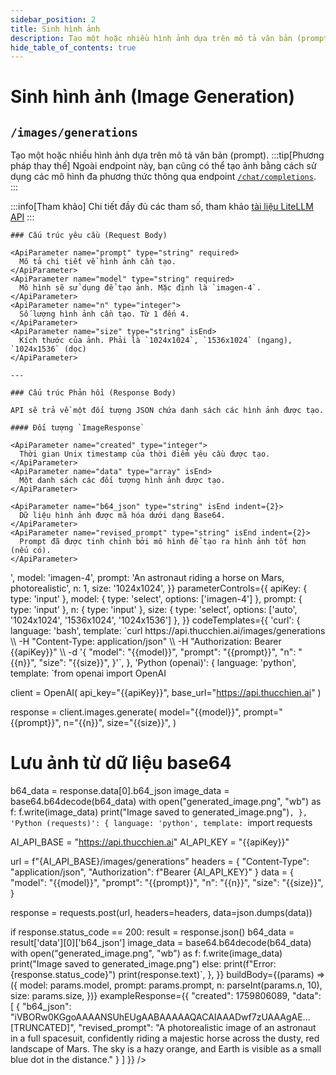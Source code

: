 ```yaml
---
sidebar_position: 2
title: Sinh hình ảnh
description: Tạo một hoặc nhiều hình ảnh dựa trên mô tả văn bản (prompt).
hide_table_of_contents: true
---
```



# Sinh hình ảnh (Image Generation)

## <Badge method="POST" /> `/images/generations`

Tạo một hoặc nhiều hình ảnh dựa trên mô tả văn bản (prompt).
<ApiReferenceLayout>
  <LeftColumn>
  :::tip[Phương pháp thay thế]
  Ngoài endpoint này, bạn cũng có thể tạo ảnh bằng cách sử dụng các mô hình đa phương thức thông qua endpoint [`/chat/completions`](/docs/api-reference/image-generation-with-completions).
  :::

  :::info[Tham khảo]
  Chi tiết đầy đủ các tham số, tham khảo [tài liệu LiteLLM API](https://docs.litellm.ai/docs/image_generation)
  :::

    ### Cấu trúc yêu cầu (Request Body)

    <ApiParameter name="prompt" type="string" required>
      Mô tả chi tiết về hình ảnh cần tạo.
    </ApiParameter>
    <ApiParameter name="model" type="string" required>
      Mô hình sẽ sử dụng để tạo ảnh. Mặc định là `imagen-4`.
    </ApiParameter>
    <ApiParameter name="n" type="integer">
      Số lượng hình ảnh cần tạo. Từ 1 đến 4.
    </ApiParameter>
    <ApiParameter name="size" type="string" isEnd>
      Kích thước của ảnh. Phải là `1024x1024`, `1536x1024` (ngang), `1024x1536` (dọc)
    </ApiParameter>

    ---

    ### Cấu trúc Phản hồi (Response Body)

    API sẽ trả về một đối tượng JSON chứa danh sách các hình ảnh được tạo.

    #### Đối tượng `ImageResponse`

    <ApiParameter name="created" type="integer">
      Thời gian Unix timestamp của thời điểm yêu cầu được tạo.
    </ApiParameter>
    <ApiParameter name="data" type="array" isEnd>
      Một danh sách các đối tượng hình ảnh được tạo.
    </ApiParameter>

    <ApiParameter name="b64_json" type="string" isEnd indent={2}>
      Dữ liệu hình ảnh được mã hóa dưới dạng Base64.
    </ApiParameter>
    <ApiParameter name="revised_prompt" type="string" isEnd indent={2}>
      Prompt đã được tinh chỉnh bởi mô hình để tạo ra hình ảnh tốt hơn (nếu có).
    </ApiParameter>

  </LeftColumn>
  <RightColumn>
    <InteractiveApiRequest
      apiUrl="https://api.thucchien.ai/images/generations"
      initialParameters={{
        apiKey: '<your_api_key>',
        model: 'imagen-4',
        prompt: 'An astronaut riding a horse on Mars, photorealistic',
        n: 1,
        size: '1024x1024',
      }}
      parameterControls={{
        apiKey: { type: 'input' },
        model: { type: 'select', options: ['imagen-4'] },
        prompt: { type: 'input' },
        n: { type: 'input' },
        size: { type: 'select', options: ['auto', '1024x1024', '1536x1024', '1024x1536'] },
      }}
      codeTemplates={{
        'curl': {
          language: 'bash',
          template: `curl https://api.thucchien.ai/images/generations \\
  -H "Content-Type: application/json" \\
  -H "Authorization: Bearer {{apiKey}}" \\
  -d '{
    "model": "{{model}}",
    "prompt": "{{prompt}}",
    "n": "{{n}}",
    "size": "{{size}}",
  }'`,
        },
        'Python (openai)': {
          language: 'python',
          template: `from openai import OpenAI

client = OpenAI(
    api_key="{{apiKey}}",
    base_url="https://api.thucchien.ai"
)

response = client.images.generate(
    model="{{model}}",
    prompt="{{prompt}}",
    n="{{n}}",
    size="{{size}}",
)

# Lưu ảnh từ dữ liệu base64
b64_data = response.data[0].b64_json
image_data = base64.b64decode(b64_data)
with open("generated_image.png", "wb") as f:
    f.write(image_data)
print("Image saved to generated_image.png")`,
        },
        'Python (requests)': {
          language: 'python',
          template: `import requests

AI_API_BASE = "https://api.thucchien.ai"
AI_API_KEY = "{{apiKey}}"

url = f"{AI_API_BASE}/images/generations"
headers = {
    "Content-Type": "application/json",
    "Authorization": f"Bearer {AI_API_KEY}"
}
data = {
    "model": "{{model}}",
    "prompt": "{{prompt}}",
    "n": "{{n}}",
    "size": "{{size}}",
}

response = requests.post(url, headers=headers, data=json.dumps(data))

if response.status_code == 200:
    result = response.json()
    b64_data = result['data'][0]['b64_json']
    image_data = base64.b64decode(b64_data)
    with open("generated_image.png", "wb") as f:
        f.write(image_data)
    print("Image saved to generated_image.png")
else:
    print(f"Error: {response.status_code}")
    print(response.text)`,
        },
      }}
      buildBody={(params) => ({
        model: params.model,
        prompt: params.prompt,
        n: parseInt(params.n, 10),
        size: params.size,
      })}
      exampleResponse={{
        "created": 1759806089,
        "data": [
          {
            "b64_json": "iVBORw0KGgoAAAANSUhEUgAABAAAAAQACAIAAADwf7zUAAAgAE... [TRUNCATED]",
            "revised_prompt": "A photorealistic image of an astronaut in a full spacesuit, confidently riding a majestic horse across the dusty, red landscape of Mars. The sky is a hazy orange, and Earth is visible as a small blue dot in the distance."
          }
        ]
      }}
    />
  </RightColumn>
</ApiReferenceLayout>
